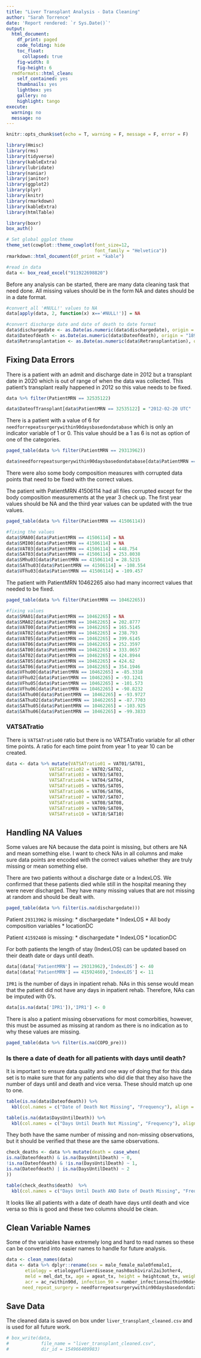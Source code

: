 ```yaml
---
title: "Liver Transplant Analysis - Data Cleaning"
author: "Sarah Torrence"
date: 'Report rendered: `r Sys.Date()`'
output:
  html_document:
    df_print: paged
    code_folding: hide
    toc_float:
      collapsed: true
    fig-width: 8
    fig-height: 6
  rmdformats::html_clean:
    self_contained: yes
    thumbnails: yes
    lightbox: yes
    gallery: no
    highlight: tango
execute:
  warning: no
  message: no
---
```


```r
knitr::opts_chunk$set(echo = T, warning = F, message = F, error = F)

library(Hmisc)
library(rms)
library(tidyverse)
library(kableExtra)
library(lubridate)
library(naniar)
library(janitor)
library(ggplot2)
library(plyr)
library(knitr)
library(rmarkdown)
library(kableExtra)
library(htmlTable)

library(boxr)
box_auth()

# Set global ggplot theme
theme_set(cowplot::theme_cowplot(font_size=12,
                                 font_family = "Helvetica"))
rmarkdown::html_document(df_print = "kable")

#read in data
data <- box_read_excel("911922698820")
```

Before any analysis can be started, there are many data cleaning task that need done. All missing values should be in the form NA and dates should be in a date format.

```r
#convert all '#NULL!' values to NA
data[apply(data, 2, function(x) x=='#NULL!')] = NA

#convert discharge date and date of death to date format
data$dischargedate <- as.Date(as.numeric(data$dischargedate), origin = "1899-12-30")
data$Dateofdeath <- as.Date(as.numeric(data$Dateofdeath), origin = "1899-12-30")
data$Retransplantation <- as.Date(as.numeric(data$Retransplantation), origin = "1899-12-30")
```

## Fixing Data Errors

There is a patient with an admit and discharge date in 2012 but a transplant date in 2020 which is out of range of when the data was collected. This patient's transplant really happened in 2012 so this value needs to be fixed.

```r
data %>% filter(PatientMRN == 32535122)
```

```r
data$DateofTransplant[data$PatientMRN == 32535122] = "2012-02-20 UTC"
```

There is a patient with a value of 6 for `needforrepeatsurgerywithin90daysbasedondatabase` which is only an indicator variable of 1 or 0. This value should be a 1 as 6 is not as option of one of the categories.

```r
paged_table(data %>% filter(PatientMRN == 29313962))
```

```r
data$needforrepeatsurgerywithin90daysbasedondatabase[data$PatientMRN == 29313962] = 1
```

There were also some body composition measures with corrupted data points that need to be fixed with the correct values.

The patient with PatientMRN 41506114 had all files corrupted except for the body composition measurements at the year 3 check up. The first year values should be NA and the third year values can be updated with the true values.

```r
paged_table(data %>% filter(PatientMRN == 41506114))
```

```r
#fixing the values
data$SMA00[data$PatientMRN == 41506114] = NA
data$SMI00[data$PatientMRN == 41506114] = NA
data$VAT03[data$PatientMRN == 41506114] = 448.754
data$SAT03[data$PatientMRN == 41506114] = 253.8038
data$SMhu03[data$PatientMRN == 41506114] = 28.5215
data$SAThu03[data$PatientMRN == 41506114] = -108.554
data$VFhu03[data$PatientMRN == 41506114] = -109.457
```

The patient with PatientMRN 10462265 also had many incorrect values that needed to be fixed.

```r
paged_table(data %>% filter(PatientMRN == 10462265))
```

```r
#fixing values
data$SMA01[data$PatientMRN == 10462265] = NA
data$SMA02[data$PatientMRN == 10462265] = 202.8777
data$VAT00[data$PatientMRN == 10462265] = 165.5145
data$VAT02[data$PatientMRN == 10462265] = 238.793
data$VAT05[data$PatientMRN == 10462265] = 399.6145
data$VAT06[data$PatientMRN == 10462265] = 252.3597
data$SAT00[data$PatientMRN == 10462265] = 333.0657
data$SAT02[data$PatientMRN == 10462265] = 424.8944
data$SAT05[data$PatientMRN == 10462265] = 424.62
data$SAT06[data$PatientMRN == 10462265] = 354.1946
data$VFhu00[data$PatientMRN == 10462265] = -85.3318
data$VFhu02[data$PatientMRN == 10462265] = -93.1241
data$VFhu05[data$PatientMRN == 10462265] = -101.573
data$VFhu06[data$PatientMRN == 10462265] = -98.8232
data$SAThu00[data$PatientMRN == 10462265] = -93.9727
data$SAThu02[data$PatientMRN == 10462265] = -87.7703
data$SAThu05[data$PatientMRN == 10462265] = -103.925
data$SAThu06[data$PatientMRN == 10462265] = -99.3833
```


### VATSATratio

There is `VATSATratio00` ratio but there is no VATSATratio variable for all other time points. A ratio for each time point from year 1 to year 10 can be created.

```r
data <- data %>% mutate(VATSATratio01 = VAT01/SAT01,
                VATSATratio02 = VAT02/SAT02,
                VATSATratio03 = VAT03/SAT03,
                VATSATratio04 = VAT04/SAT04,
                VATSATratio05 = VAT05/SAT05,
                VATSATratio06 = VAT06/SAT06,
                VATSATratio07 = VAT07/SAT07,
                VATSATratio08 = VAT08/SAT08,
                VATSATratio09 = VAT09/SAT09,
                VATSATratio10 = VAT10/SAT10)
```

## Handling NA Values

Some values are NA because the data point is missing, but others are NA and mean something else. I want to check NAs in all columns and make sure data points are encoded with the correct values whether they are truly missing or mean something else.

There are two patients without a discharge date or a IndexLOS. We confirmed that these patients died while still in the hospital meaning they were never discharged. They have many missing values that are not missing at random and should be dealt with.

```r
paged_table(data %>% filter(is.na(dischargedate)))
```

Patient `29313962` is missing:
* dischargedate
* IndexLOS
* All body composition variables
* locationDC

Patient `41592460` is missing:
* dischargedate
* IndexLOS
* locationDC


For both patients the length of stay (IndexLOS) can be updated based on their death date or days until death.

```r
data[(data['PatientMRN'] == 29313962),'IndexLOS'] <- 40
data[(data['PatientMRN'] == 41592460),'IndexLOS'] <- 11
```


`IPR1` is the number of days in inpatient rehab. NAs in this sense would mean that the patient did not have any days in inpatient rehab. Therefore, NAs can be imputed with 0's.

```r
data[is.na(data['IPR1']),'IPR1'] <- 0
```

There is also a patient missing observations for most comorbities, however, this must be assumed as missing at random as there is no indication as to why these values are missing.

```r
paged_table(data %>% filter(is.na(COPD_pre)))
```


### Is there a date of death for all patients with days until death?

It is important to ensure data quality and one way of doing that for this data set is to make sure that for any patients who did die that they also have the number of days until and death and vice versa. These should match up one to one.

```r
table(is.na(data$Dateofdeath)) %>% 
  kbl(col.names = c("Date of Death Not Missing", "Frequency"), align = 'c') %>% kable_minimal
```

```r
table(is.na(data$DaysUntilDeath)) %>% 
  kbl(col.names = c("Days Until Death Not Missing", "Frequency"), align = 'c') %>% kable_minimal
```

They both have the same number of missing and non-missing observations, but it should be verified that these are the same observations.

```r
check_deaths <- data %>% mutate(death = case_when(
is.na(Dateofdeath) & is.na(DaysUntilDeath) ~ 0,
!is.na(Dateofdeath) & !is.na(DaysUntilDeath) ~ 1,
is.na(Dateofdeath) | is.na(DaysUntilDeath) ~ 2
))

table(check_deaths$death)  %>% 
  kbl(col.names = c("Days Until Death AND Date of Death Missing", "Frequency"), align = 'c') %>% kable_minimal
```

It looks like all patients with a date of death have days until death and vice versa so this is good and these two columns should be clean.

## Clean Variable Names

Some of the variables have extremely long and hard to read names so these can be converted into easier names to handle for future analysis.

```r
data <- clean_names(data)
data <- data %>% dplyr::rename(sex = male_female_male0female1,
       etiology = etiologyofliverdisease_nash0ash1viral2ai3other4,
       meld = mel_dat_tx, age = ageat_tx, height = heightcmat_tx, weight = weightkgat_tx,
       acr = ac_rwithin90d, infection_90 = number_infectionswithin90days, 
      need_repeat_surgery = needforrepeatsurgerywithin90daysbasedondatabase)
```

## Save Data

The cleaned data is saved on box under `liver_transplant_cleaned.csv` and is used for all future work.

```r
# box_write(data,
#            file_name = "liver_transplant_cleaned.csv",
#            dir_id = 154966409983)
```


